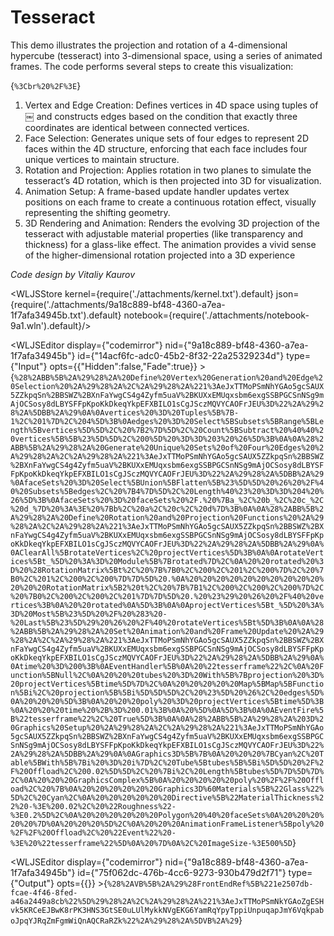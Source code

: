 
# Tesseract

This demo illustrates the projection and rotation of a 4-dimensional hypercube (tesseract) into 3-dimensional space, using a series of animated frames. The code performs several steps to create this visualization:

<WLJSHTML>{`%3Cbr%20%2F%3E`}</WLJSHTML>

  1.	Vertex and Edge Creation: Defines vertices in 4D space using tuples of ￼ and constructs edges based on the condition that exactly three coordinates are identical between connected vertices.
  2.	Face Selection: Generates unique sets of four edges to represent 2D faces within the 4D structure, enforcing that each face includes four unique vertices to maintain structure.
  3.	Rotation and Projection: Applies rotation in two planes to simulate the tesseract’s 4D rotation, which is then projected into 3D for visualization.
  4.	Animation Setup: A frame-based update handler updates vertex positions on each frame to create a continuous rotation effect, visually representing the shifting geometry.
  5.	3D Rendering and Animation: Renders the evolving 3D projection of the tesseract with adjustable material properties (like transparency and thickness) for a glass-like effect. The animation provides a vivid sense of the higher-dimensional rotation projected into a 3D experience

*Code design by Vitaliy Kaurov*




<WLJSStore kernel={require('./attachments/kernel.txt').default} json={require('./attachments/9a18c889-bf48-4360-a7ea-1f7afa34945b.txt').default} notebook={require('./attachments/notebook-9a1.wln').default}/>




<WLJSEditor display={"codemirror"} nid={"9a18c889-bf48-4360-a7ea-1f7afa34945b"} id={"14acf6fc-adc0-45b2-8f32-22a25329234d"} type={"Input"} opts={{"Hidden":false,"Fade":true}} >{`%28%2ABB%5B%2A%29%28%2A%20Define%20Vertex%20Generation%20and%20Edge%20Selection%20%2A%29%28%2A%2C%2A%29%28%2A%221%3AeJxTTMoPSmNhYGAo5gcSAUX5ZZkpqSn%2BBSWZ%2BXnFaYwgCS4g4Zyfm5uaV%2BKUXxEMUqxsbm6exgSSBPGCSnNSg9mAjOCSosy8dLBYSFFpKpoKkDkeqYkpEFXBILO1sCgJSczMQVYCAOFrJEU%3D%22%2A%29%28%2A%5DBB%2A%29%0A%0Avertices%20%3D%20Tuples%5B%7B-1%2C%201%7D%2C%204%5D%3B%0Aedges%20%3D%20Select%5BSubsets%5BRange%5BLength%5Bvertices%5D%5D%2C%20%7B2%7D%5D%2C%20Count%5BSubtract%20%40%40%20vertices%5B%5B%23%5D%5D%2C%200%5D%20%3D%3D%203%20%26%5D%3B%0A%0A%28%2ABB%5B%2A%29%28%2A%20Generate%20Unique%20Sets%20of%20Four%20Edges%20%2A%29%28%2A%2C%2A%29%28%2A%221%3AeJxTTMoPSmNhYGAo5gcSAUX5ZZkpqSn%2BBSWZ%2BXnFaYwgCS4g4Zyfm5uaV%2BKUXxEMUqxsbm6exgSSBPGCSnNSg9mAjOCSosy8dLBYSFFpKpoKkDkeqYkpEFXBILO1sCgJSczMQVYCAOFrJEU%3D%22%2A%29%28%2A%5DBB%2A%29%0AfaceSets%20%3D%20Select%5BUnion%5BFlatten%5B%23%5D%5D%20%26%20%2F%40%20Subsets%5Bedges%2C%20%7B4%7D%5D%2C%20Length%40%23%20%3D%3D%204%20%26%5D%3B%0AfaceSets%20%3D%20faceSets%20%2F.%20%7Ba_%2C%20b_%2C%20c_%2C%20d_%7D%20%3A%3E%20%7Bb%2C%20a%2C%20c%2C%20d%7D%3B%0A%0A%28%2ABB%5B%2A%29%28%2A%20Define%20Rotation%20and%20Projection%20Functions%20%2A%29%28%2A%2C%2A%29%28%2A%221%3AeJxTTMoPSmNhYGAo5gcSAUX5ZZkpqSn%2BBSWZ%2BXnFaYwgCS4g4Zyfm5uaV%2BKUXxEMUqxsbm6exgSSBPGCSnNSg9mAjOCSosy8dLBYSFFpKpoKkDkeqYkpEFXBILO1sCgJSczMQVYCAOFrJEU%3D%22%2A%29%28%2A%5DBB%2A%29%0A%0AClearAll%5BrotateVertices%2C%20projectVertices%5D%3B%0A%0ArotateVertices%5Bt_%5D%20%3A%3D%20Module%5B%7Brotated%7D%2C%0A%20%20rotated%20%3D%20%28RotationMatrix%5Bt%2C%20%7B%7B0%2C%200%2C%201%2C%200%7D%2C%20%7B0%2C%201%2C%200%2C%200%7D%7D%5D%20.%0A%20%20%20%20%20%20%20%20%20%20%20%20%20RotationMatrix%5B2%20t%2C%20%7B%7B1%2C%200%2C%200%2C%200%7D%2C%20%7B0%2C%200%2C%200%2C%201%7D%7D%5D%20.%20%23%29%20%26%20%2F%40%20vertices%3B%0A%20%20rotated%0A%5D%3B%0A%0AprojectVertices%5Bt_%5D%20%3A%3D%20Most%5B%23%5D%20%2F%20%283%20-%20Last%5B%23%5D%29%20%26%20%2F%40%20rotateVertices%5Bt%5D%3B%0A%0A%28%2ABB%5B%2A%29%28%2A%20Set%20Animation%20and%20Frame%20Update%20%2A%29%28%2A%2C%2A%29%28%2A%221%3AeJxTTMoPSmNhYGAo5gcSAUX5ZZkpqSn%2BBSWZ%2BXnFaYwgCS4g4Zyfm5uaV%2BKUXxEMUqxsbm6exgSSBPGCSnNSg9mAjOCSosy8dLBYSFFpKpoKkDkeqYkpEFXBILO1sCgJSczMQVYCAOFrJEU%3D%22%2A%29%28%2A%5DBB%2A%29%0A%0Atime%20%3D%200%3B%0AEventHandler%5B%0A%20%22tesserframe%22%2C%0A%20Function%5BNull%2C%0A%20%20%20tubes%20%3D%20With%5B%7Bprojection%20%3D%20projectVertices%5Btime%5D%7D%2C%0A%20%20%20%20%20Map%5BMap%5BFunction%5Bi%2C%20projection%5B%5Bi%5D%5D%5D%2C%20%23%5D%20%26%2C%20edges%5D%0A%20%20%20%5D%3B%0A%20%20%20poly%20%3D%20projectVertices%5Btime%5D%3B%0A%20%20%20time%20%2B%3D%200.01%3B%0A%20%5D%0A%5D%3B%0A%0AEventFire%5B%22tesserframe%22%2C%20True%5D%3B%0A%0A%28%2ABB%5B%2A%29%28%2A%203D%20Graphics%20Setup%20%2A%29%28%2A%2C%2A%29%28%2A%221%3AeJxTTMoPSmNhYGAo5gcSAUX5ZZkpqSn%2BBSWZ%2BXnFaYwgCS4g4Zyfm5uaV%2BKUXxEMUqxsbm6exgSSBPGCSnNSg9mAjOCSosy8dLBYSFFpKpoKkDkeqYkpEFXBILO1sCgJSczMQVYCAOFrJEU%3D%22%2A%29%28%2A%5DBB%2A%29%0A%0AGraphics3D%5B%7B%0A%20%20%20%7BCyan%2C%20Table%5BWith%5B%7Bi%20%3D%20i%7D%2C%20Tube%5Btubes%5B%5Bi%5D%5D%20%2F%2F%20Offload%2C%200.02%5D%5D%2C%20%7Bi%2C%20Length%5Btubes%5D%7D%5D%7D%2C%0A%20%20%20GraphicsComplex%5B%0A%20%20%20%20%20poly%20%2F%2F%20Offload%2C%20%7B%0A%20%20%20%20%20%20Graphics3D%60Materials%5B%22Glass%22%5D%2C%20Cyan%2C%0A%20%20%20%20%20%20Directive%5B%22MaterialThickness%22%20-%3E%200.02%2C%20%22Roughness%22-%3E0.2%5D%2C%0A%20%20%20%20%20%20Polygon%20%40%20faceSets%0A%20%20%20%20%20%7D%0A%20%20%20%5D%2C%0A%20%20%20AnimationFrameListener%5Bpoly%20%2F%2F%20Offload%2C%20%22Event%22%20-%3E%20%22tesserframe%22%5D%0A%20%7D%0A%2C%20ImageSize-%3E500%5D`}</WLJSEditor>

<WLJSEditor display={"codemirror"} nid={"9a18c889-bf48-4360-a7ea-1f7afa34945b"} id={"75f062dc-476b-4cc6-9273-930b479d2f71"} type={"Output"} opts={{}} >{`%28%2AVB%5B%2A%29%28FrontEndRef%5B%221e2507db-fcae-4f46-8fed-a46a2449a8cb%22%5D%29%28%2A%2C%2A%29%28%2A%221%3AeJxTTMoPSmNkYGAoZgESHvk5KRCeEJBwK8rPK3HNS3GtSE0uLUlMykkNVgEKG6YamRqYpyTppiUnpuqapJmY6VqkpaboJpqYJRqZmFgmWiQnAQCRaRZk%22%2A%29%28%2A%5DVB%2A%29`}</WLJSEditor>